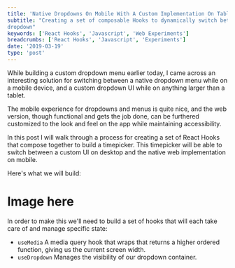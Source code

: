 ```yaml
---
title: 'Native Dropdowns On Mobile With A Custom Implementation On Tablets & Desktops'
subtitle: "Creating a set of composable Hooks to dynamically switch between native and a custom
dropdown"
keywords: ['React Hooks', 'Javascript', 'Web Experiments']
breadcrumbs: ['React Hooks', 'Javascript', 'Experiments']
date: '2019-03-19'
type: 'post'
---
```


While building a custom dropdown menu earlier today, I came across an interesting
solution for switching between a native dropdown menu while on a mobile device, and a custom
dropdown UI while on anything larger than a tablet.

The mobile experience for dropdowns and menus is quite nice, and the web version, though functional
and gets the job done, can be furthered customized to the look and feel on the app while maintaining
accessibility.

In this post I will walk through a process for creating a set of React Hooks that compose together
to build a timepicker. This timepicker will be able to switch between a custom UI on desktop
and the native web implementation on mobile.

Here's what we will build:

# Image here

In order to make this we'll need to build a set of hooks that will each take care of and manage
specific state:

- `useMedia`
  A media query hook that wraps that returns a higher ordered function, giving us the current
  screen width.
- `useDropdown`
  Manages the visibility of our dropdown container.
